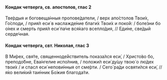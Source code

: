 #### Кондак четверга, св. апостолов, глас 2

Тве́рдыя и боговеща́нныя пропове́датели, / верх апо́столов Твои́х, Го́споди, / прия́л еси́ в наслажде́ние благи́х Твои́х и поко́й: / боле́зни бо о́нех и смерть прия́л еси́ па́че вся́каго всепло́дия, // Еди́не, све́дый серде́чная.

#### Кондак четверга, свт. Николая, глас 3

В Ми́рех, свя́те, священноде́йствитель показа́лся еси́, / Христо́во бо, преподо́бне, Ева́нгелие испо́лнив, / положи́л еси́ ду́шу твою́ о лю́дех твои́х / и спасл еси́ непови́нныя от сме́рти. / Сего́ ра́ди освяти́лся еси́, // я́ко вели́кий таи́нник Бо́жия благода́ти.
